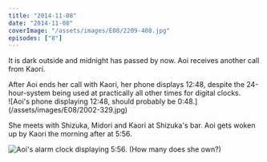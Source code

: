 ```yaml
---
title: "2014-11-08"
date: "2014-11-08"
coverImage: "/assets/images/E08/2209-408.jpg"
episodes: ["8"]
---
```


It is dark outside and midnight has passed by now. Aoi receives another call from Kaori.

<Alert>
  <CircleAlert />
  <AlertDescription>
    After Aoi ends her call with Kaori, her phone displays 12:48, despite the
    24-hour-system being used at practically all other times for digital clocks.
    <br />
    ![Aoi's phone displaying 12:48, should probably be
    0:48.](/assets/images/E08/2002-329.jpg)
  </AlertDescription>
</Alert>

She meets with Shizuka, Midori and Kaori at Shizuka's bar. Aoi gets woken up by Kaori the morning after at 5:56.

![Aoi's alarm clock displaying 5:56. (How many does she own?)](/assets/images/E08/2218-330.jpg)
